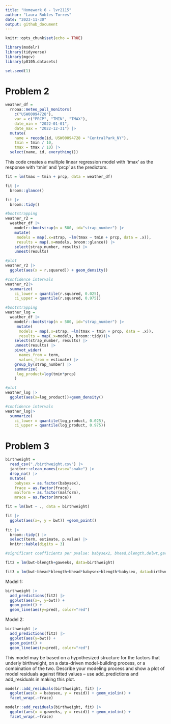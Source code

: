 ```yaml
---
title: "Homework 6 - lvr2115"
author: "Laura Robles-Torres"
date: "2023-11-30"
output: github_document
---
```


```r
knitr::opts_chunk$set(echo = TRUE)
```

```r
library(modelr)
library(tidyverse)
library(mgcv)
library(p8105.datasets)

set.seed(1)
```

# Problem 2

```r
weather_df = 
  rnoaa::meteo_pull_monitors(
    c("USW00094728"),
    var = c("PRCP", "TMIN", "TMAX"), 
    date_min = "2022-01-01",
    date_max = "2022-12-31") |>
  mutate(
    name = recode(id, USW00094728 = "CentralPark_NY"),
    tmin = tmin / 10,
    tmax = tmax / 10) |>
  select(name, id, everything())
```

This code creates a multiple linear regression model with 'tmax' as the response with 'tmin' and 'prcp' as the predictors. 

```r
fit = lm(tmax ~ tmin + prcp, data = weather_df)

fit |> 
  broom::glance()

fit |>
  broom::tidy()
```

```r
#bootstrapping
weather_r2 = 
  weather_df |> 
    modelr::bootstrap(n = 500, id="strap_number") |> 
    mutate(
     models = map(.x=strap, ~lm(tmax ~ tmin + prcp, data = .x)),
     results = map(.x=models, broom::glance)) |> 
    select(strap_number, results) |>
    unnest(results) 

#plot
weather_r2 |> 
  ggplot(aes(x = r.squared)) + geom_density()

#confidence intervals
weather_r2|>
  summarize(
    ci_lower = quantile(r.squared, 0.025), 
    ci_upper = quantile(r.squared, 0.975))
```

```r
#bootstrapping
weather_log =
  weather_df |> 
    modelr::bootstrap(n = 500, id="strap_number") |> 
     mutate(
      models = map(.x=strap, ~lm(tmax ~ tmin + prcp, data = .x)),
      results = map(.x=models, broom::tidy))|>
    select(strap_number, results) |>
    unnest(results) |>
    pivot_wider(
      names_from = term, 
      values_from = estimate) |>
    group_by(strap_number) |>
    summarize(
     log_product=log(tmin*prcp)
    )

#plot
weather_log |>
  ggplot(aes(x=log_product))+geom_density()

#confidence intervals 
weather_log|>
  summarize(
    ci_lower = quantile(log_product, 0.025), 
    ci_upper = quantile(log_product, 0.975))
```

# Problem 3

```r
birthweight = 
  read_csv("./birthweight.csv") |>
  janitor::clean_names(case="snake") |>
  drop_na() |>
  mutate(
    babysex = as.factor(babysex),
    frace = as.factor(frace),
    malform = as.factor(malform),
    mrace = as.factor(mrace))
```

```r
fit = lm(bwt ~ ., data = birthweight)

fit |>
  ggplot(aes(x=, y = bwt)) +geom_point()
         
fit |>
  broom::tidy() |>
  select(term, estimate, p.value) |> 
  knitr::kable(digits = 3)

#significant coefficients per pvalue: babysex2, bhead,blength,delwt,gaweeks
```

```r
fit2 = lm(bwt~blength+gaweeks, data=birthweight)

fit3 = lm(bwt~bhead*blength+bhead*babysex+blength*babysex, data=birthweight)
```

Model 1:
```r
birthweight |>
  add_predictions(fit2) |> 
  ggplot(aes(x=, y=bwt)) + 
  geom_point() +
  geom_line(aes(y=pred), color="red")
```


Model 2:
```r
birthweight |>
  add_predictions(fit3) |> 
  ggplot(aes(y=bwt)) + 
  geom_point() +
  geom_line(aes(y=pred), color="red")
```


This model may be based on a hypothesized structure for the factors that underly birthweight, on a data-driven model-building process, or a combination of the two. Describe your modeling process and show a plot of model residuals against fitted values – use add_predictions and add_residuals in making this plot.

```r
modelr::add_residuals(birthweight, fit) |>
  ggplot(aes(x = babysex, y = resid)) + geom_violin() +
  facet_wrap(.~frace)

modelr::add_residuals(birthweight, fit) |>
  ggplot(aes(x = gaweeks, y = resid)) + geom_violin() +
  facet_wrap(.~frace)
```

